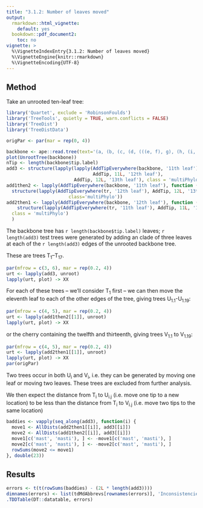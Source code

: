 ```yaml
---
title: "3.1.2: Number of leaves moved"
output: 
  rmarkdown::html_vignette:
    default: yes
  bookdown::pdf_document2:
    toc: no
vignette: >
  %\VignetteIndexEntry{3.1.2: Number of leaves moved}
  %\VignetteEngine{knitr::rmarkdown}
  %\VignetteEncoding{UTF-8}
---
```


## Method

Take an unrooted ten-leaf tree:
```R
library('Quartet', exclude = 'RobinsonFoulds')
library('TreeTools', quietly = TRUE, warn.conflicts = FALSE)
library('TreeDist')
library('TreeDistData')

origPar <- par(mar = rep(0, 4))

backbone <- ape::read.tree(text='(a, (b, (c, (d, (((e, f), g), (h, (i, j)))))));')
plot(UnrootTree(backbone))
nTip <- length(backbone$tip.label)
add3 <- structure(lapply(lapply(AddTipEverywhere(backbone, '11th leaf'),
                                AddTip, 11L, '12th leaf'),
                         AddTip, 12L, '13th leaf'), class = 'multiPhylo')
add1then2 <- lapply(AddTipEverywhere(backbone, '11th leaf'), function (tr) 
  structure(lapply(AddTipEverywhere(tr, '12th leaf'), AddTip, 12L, '13th leaf'),
                       class='multiPhylo')) 
add2then1 <- lapply(AddTipEverywhere(backbone, '12th leaf'), function (tr)
    structure(lapply(AddTipEverywhere(tr, '11th leaf'), AddTip, 11L, '13th leaf'),
  class = 'multiPhylo')
  )
```

The backbone tree has `r length(backbone$tip.label)` leaves;
`r length(add3)` test trees were generated by adding an clade of three 
leaves at each of the `r length(add3)` edges of the unrooted backbone tree.

These are trees T<sub>1</sub>--T<sub>17</sub>.

```r
par(mfrow = c(3, 6), mar = rep(0.2, 4))
urt <- lapply(add3, unroot)
lapply(urt, plot) -> XX
```

For each of these trees -- we'll consider T<sub>1</sub> first -- we can then move 
the eleventh leaf to each of the other edges of the tree, giving trees 
U<sub>1.1</sub>-U<sub>1.19</sub>:

```r
par(mfrow = c(4, 5), mar = rep(0.2, 4))
urt <- lapply(add1then2[[1]], unroot)
lapply(urt, plot) -> XX
```

or the cherry containing the twelfth and thirteenth, giving trees 
V<sub>1.1</sub> to V<sub>1.19</sub>:

```r
par(mfrow = c(4, 5), mar = rep(0.2, 4))
urt <- lapply(add2then1[[1]], unroot)
lapply(urt, plot) -> XX
par(origPar)
```

Two trees occur in both U<sub>i</sub> and V<sub>i</sub>, i.e. they can be 
generated by moving one leaf or moving two leaves.  These trees are excluded
from further analysis.

We then expect the distance from T<sub>i</sub> to U<sub>i.j</sub>
(i.e. move one tip to a new location)
to be less than the distance from T<sub>i</sub> to V<sub>i.j</sub>
(i.e. move two tips to the same location)

```r
baddies <- vapply(seq_along(add3), function(i) {
  move1 <- AllDists(add2then1[[i]], add3[[i]])
  move2 <- AllDists(add1then2[[i]], add3[[i]])
  move1[c('mast', 'masti'), ] <- -move1[c('mast', 'masti'), ]
  move2[c('mast', 'masti'), ] <- -move2[c('mast', 'masti'), ]
  rowSums(move2 <= move1)
}, double(23))
```

## Results

```r
errors <- t(t(rowSums(baddies) - (2L * length(add3))))
dimnames(errors) <- list(tdMdAbbrevs[rownames(errors)], 'Inconsistencies')
.TDDTable(DT::datatable, errors)
```
